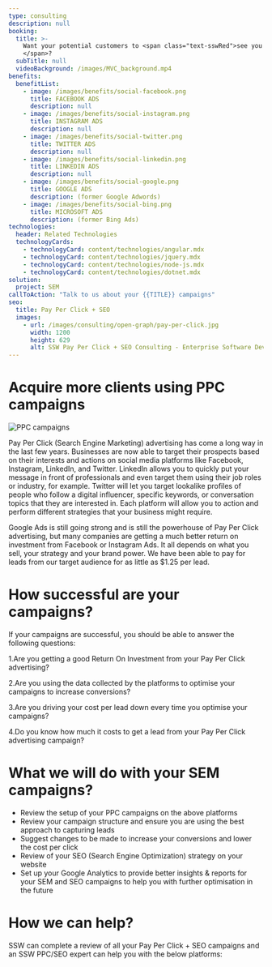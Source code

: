 ```yaml
---
type: consulting
description: null
booking:
  title: >-
    Want your potential customers to <span class="text-sswRed">see you first
    </span>?
  subTitle: null
  videoBackground: /images/MVC_background.mp4
benefits:
  benefitList:
    - image: /images/benefits/social-facebook.png
      title: FACEBOOK ADS
      description: null
    - image: /images/benefits/social-instagram.png
      title: INSTAGRAM ADS
      description: null
    - image: /images/benefits/social-twitter.png
      title: TWITTER ADS
      description: null
    - image: /images/benefits/social-linkedin.png
      title: LINKEDIN ADS
      description: null
    - image: /images/benefits/social-google.png
      title: GOOGLE ADS
      description: (former Google Adwords)
    - image: /images/benefits/social-bing.png
      title: MICROSOFT ADS
      description: (former Bing Ads)
technologies:
  header: Related Technologies
  technologyCards:
    - technologyCard: content/technologies/angular.mdx
    - technologyCard: content/technologies/jquery.mdx
    - technologyCard: content/technologies/node-js.mdx
    - technologyCard: content/technologies/dotnet.mdx
solution:
  project: SEM
callToAction: "Talk to us about your {{TITLE}} campaigns"
seo:
  title: Pay Per Click + SEO
  images:
    - url: /images/consulting/open-graph/pay-per-click.jpg
      width: 1200
      height: 629
      alt: SSW Pay Per Click + SEO Consulting - Enterprise Software Development
---
```


# Acquire more clients using **PPC campaigns**

![PPC campaigns](/images/benefits/ppc-bigbanner.png)

Pay Per Click (Search Engine Marketing) advertising has come a long way in the last few years. Businesses are now able to target their prospects based on their interests and actions on social media platforms like Facebook, Instagram, LinkedIn, and Twitter. LinkedIn allows you to quickly put your message in front of professionals and even target them using their job roles or industry, for example. Twitter will let you target lookalike profiles of people who follow a digital influencer, specific keywords, or conversation topics that they are interested in. Each platform will allow you to action and perform different strategies that your business might require.

Google Ads is still going strong and is still the powerhouse of Pay Per Click advertising, but many companies are getting a much better return on investment from Facebook or Instagram Ads. It all depends on what you sell, your strategy and your brand power. We have been able to pay for leads from our target audience for as little as $1.25 per lead.

# How successful are your campaigns?

If your campaigns are successful, you should be able to answer the following questions:

1.Are you getting a good Return On Investment from your Pay Per Click advertising?

2.Are you using the data collected by the platforms to optimise your campaigns to increase conversions?

3.Are you driving your cost per lead down every time you optimise your campaigns?

4.Do you know how much it costs to get a lead from your Pay Per Click advertising campaign?

# What we will do with your SEM campaigns?

- Review the setup of your PPC campaigns on the above platforms
- Review your campaign structure and ensure you are using the best approach to capturing leads
- Suggest changes to be made to increase your conversions and lower the cost per click
- Review of your SEO (Search Engine Optimization) strategy on your website
- Set up your Google Analytics to provide better insights & reports for your SEM and SEO campaigns to help you with further optimisation in the future

# How we can help?

SSW can complete a review of all your Pay Per Click + SEO campaigns and an SSW PPC/SEO expert can help you with the below platforms:

